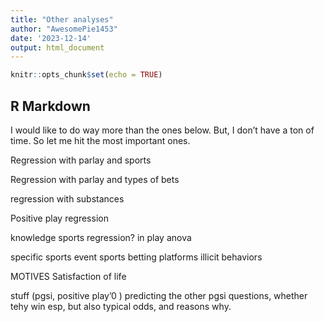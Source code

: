```yaml
---
title: "Other analyses"
author: "AwesomePie1453"
date: '2023-12-14'
output: html_document
---
```


```r
knitr::opts_chunk$set(echo = TRUE)
```

## R Markdown

I would like to do way more than the ones below. But, I don't have a ton of time. So let me hit the most important ones.

Regression with parlay and sports

Regression with parlay and types of bets

regression with substances

Positive play regression

knowledge sports regression?
in play anova

specific sports event
sports betting platforms
illicit behaviors

MOTIVES
Satisfaction of life

stuff (pgsi, positive play'0 ) predicting the other pgsi questions, whether tehy win esp, but also typical odds, and reasons why. 